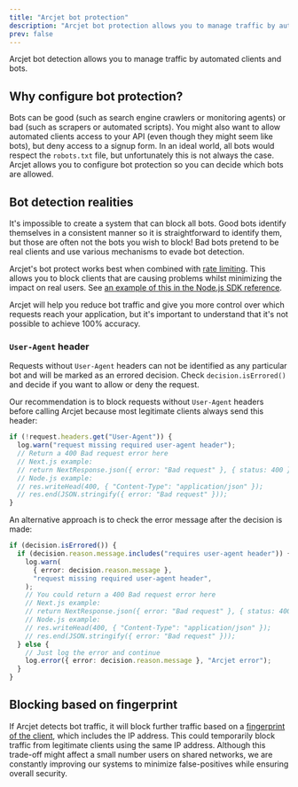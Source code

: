 ```yaml
---
title: "Arcjet bot protection"
description: "Arcjet bot protection allows you to manage traffic by automated clients and bots."
prev: false
---
```



Arcjet bot detection allows you to manage traffic by automated clients and bots.

<WhatIsArcjet />

## Why configure bot protection?

Bots can be good (such as search engine crawlers or monitoring agents) or bad
(such as scrapers or automated scripts). You might also want to allow automated
clients access to your API (even though they might seem like bots), but deny
access to a signup form. In an ideal world, all bots would respect the
`robots.txt` file, but unfortunately this is not always the case. Arcjet allows
you to configure bot protection so you can decide which bots are allowed.

## Bot detection realities

It's impossible to create a system that can block all bots. Good bots identify
themselves in a consistent manner so it is straightforward to identify them, but
those are often not the bots you wish to block! Bad bots pretend to be real
clients and use various mechanisms to evade bot detection.

Arcjet's bot protect works best when combined with [rate
limiting](/rate-limiting/concepts). This allows you to block clients that are
causing problems whilst minimizing the impact on real users. See [an example of
this in the Node.js SDK reference](/reference/nodejs#multiple-rules).

Arcjet will help you reduce bot traffic and give you more control over which
requests reach your application, but it's important to understand that it's not
possible to achieve 100% accuracy.

### `User-Agent` header

Requests without `User-Agent` headers can not be identified as any particular
bot and will be marked as an errored decision. Check `decision.isErrored()` and
decide if you want to allow or deny the request.

Our recommendation is to block requests without `User-Agent` headers before
calling Arcjet because most legitimate clients always send this header:

```ts
if (!request.headers.get("User-Agent")) {
  log.warn("request missing required user-agent header");
  // Return a 400 Bad request error here
  // Next.js example:
  // return NextResponse.json({ error: "Bad request" }, { status: 400 });
  // Node.js example:
  // res.writeHead(400, { "Content-Type": "application/json" });
  // res.end(JSON.stringify({ error: "Bad request" }));
}
```

An alternative approach is to check the error message after the decision is
made:

```ts
if (decision.isErrored()) {
  if (decision.reason.message.includes("requires user-agent header")) {
    log.warn(
      { error: decision.reason.message },
      "request missing required user-agent header",
    );
    // You could return a 400 Bad request error here
    // Next.js example:
    // return NextResponse.json({ error: "Bad request" }, { status: 400 });
    // Node.js example:
    // res.writeHead(400, { "Content-Type": "application/json" });
    // res.end(JSON.stringify({ error: "Bad request" }));
  } else {
    // Just log the error and continue
    log.error({ error: decision.reason.message }, "Arcjet error");
  }
}
```

## Blocking based on fingerprint

If Arcjet detects bot traffic, it will block further traffic based on a
[fingerprint of the client](/architecture#fingerprinting), which includes the IP
address. This could temporarily block traffic from legitimate clients using the
same IP address. Although this trade-off might affect a small number users on
shared networks, we are constantly improving our systems to minimize
false-positives while ensuring overall security.

<Comments />
